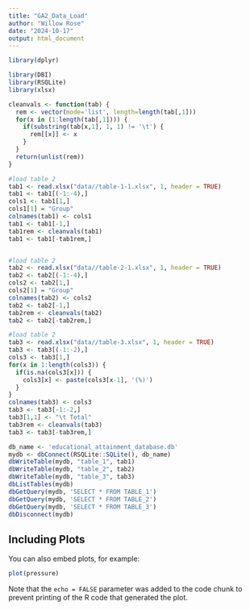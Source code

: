 ```yaml
---
title: "GA2_Data_Load"
author: "Willow Rose"
date: "2024-10-17"
output: html_document
---
```


```r

library(dplyr)

library(DBI)
library(RSQLite)
library(xlsx)

cleanvals <- function(tab) {
  rem <- vector(mode='list', length=length(tab[,1]))
  for(x in (1:length(tab[,1]))) {
    if(substring(tab[x,1], 1, 1) != '\t') {
      rem[[x]] <- x
    }
  }
  return(unlist(rem))
}

```

```r


#load table 2
tab1 <- read.xlsx("data//table-1-1.xlsx", 1, header = TRUE)
tab1 <- tab1[(-1:-4),]
cols1 <- tab1[1,]
cols1[1] = "Group"
colnames(tab1) <- cols1
tab1 <- tab1[-1,]
tab1rem <- cleanvals(tab1)
tab1 <- tab1[-tab1rem,]


#load table 2
tab2 <- read.xlsx("data//table-2-1.xlsx", 1, header = TRUE)
tab2 <- tab2[(-1:-4),]
cols2 <- tab2[1,]
cols2[1] = "Group"
colnames(tab2) <- cols2
tab2 <- tab2[-1,]
tab2rem <- cleanvals(tab2)
tab2 <- tab2[-tab2rem,]

#load table 2
tab3 <- read.xlsx("data//table-3.xlsx", 1, header = TRUE)
tab3 <- tab3[(-1:-2),]
cols3 <- tab3[1,]
for(x in 1:length(cols3)) {
  if(is.na(cols3[x])) {
    cols3[x] <- paste(cols3[x-1], '(%)')
  }
}
colnames(tab3) <- cols3
tab3 <- tab3[-1:-2,]
tab3[1,1] <- "\t Total"
tab3rem <- cleanvals(tab3)
tab3 <- tab3[-tab3rem,]

```


```r
db_name <- 'educational_attainment_database.db'
mydb <- dbConnect(RSQLite::SQLite(), db_name)
dbWriteTable(mydb, "table_1", tab1)
dbWriteTable(mydb, "table_2", tab2)
dbWriteTable(mydb, "table_3", tab3)
dbListTables(mydb)
dbGetQuery(mydb, 'SELECT * FROM TABLE_1')
dbGetQuery(mydb, 'SELECT * FROM TABLE_2')
dbGetQuery(mydb, 'SELECT * FROM TABLE_3')
dbDisconnect(mydb)
```

## Including Plots

You can also embed plots, for example:

```r
plot(pressure)
```

Note that the `echo = FALSE` parameter was added to the code chunk to prevent printing of the R code that generated the plot.
